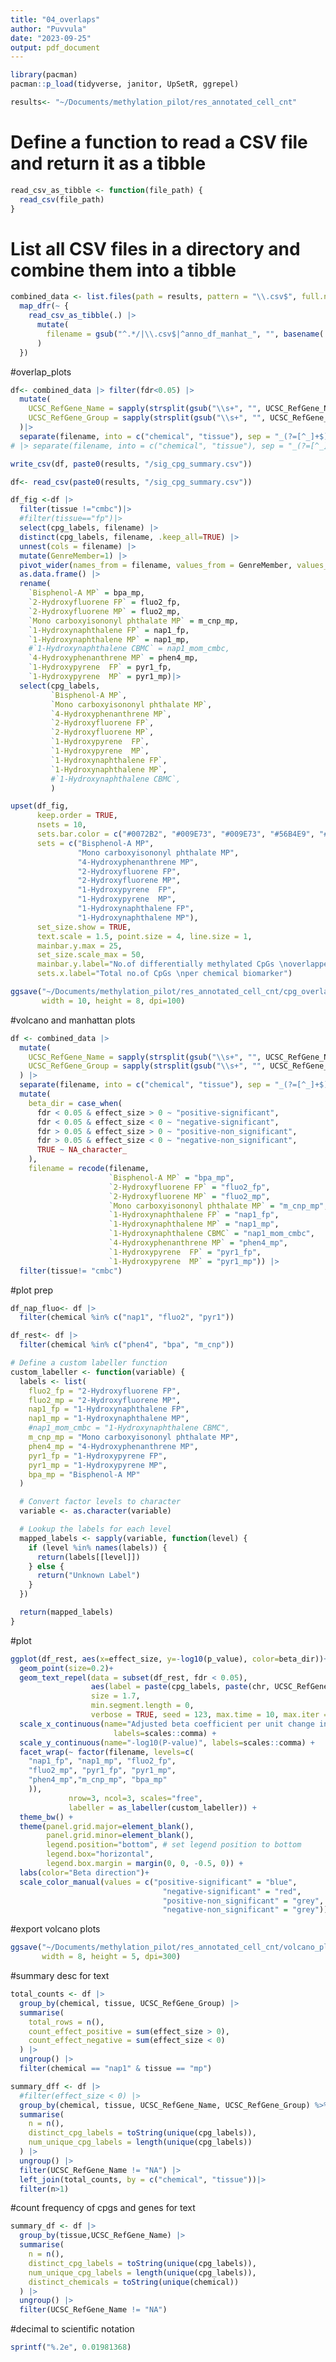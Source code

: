 ```yaml
---
title: "04_overlaps"
author: "Puvvula"
date: "2023-09-25"
output: pdf_document
---
```


```r
library(pacman)
pacman::p_load(tidyverse, janitor, UpSetR, ggrepel)

results<- "~/Documents/methylation_pilot/res_annotated_cell_cnt"
```


# Define a function to read a CSV file and return it as a tibble
```r
read_csv_as_tibble <- function(file_path) {
  read_csv(file_path)
}
```

# List all CSV files in a directory and combine them into a tibble
```r
combined_data <- list.files(path = results, pattern = "\\.csv$", full.names = TRUE) |>
  map_dfr(~ {
    read_csv_as_tibble(.) |>
      mutate(
        filename = gsub("^.*/|\\.csv$|^anno_df_manhat_", "", basename(.))
      )
  })
```

#overlap_plots
```r
df<- combined_data |> filter(fdr<0.05) |>
  mutate(
    UCSC_RefGene_Name = sapply(strsplit(gsub("\\s+", "", UCSC_RefGene_Name), ";"), function(x) paste(unique(x), collapse = "; ")),
    UCSC_RefGene_Group = sapply(strsplit(gsub("\\s+", "", UCSC_RefGene_Group), ";"), function(x) paste(unique(x), collapse = "; "))
  )|> 
  separate(filename, into = c("chemical", "tissue"), sep = "_(?=[^_]+$)", remove = FALSE)
# |> separate(filename, into = c("chemical", "tissue"), sep = "_(?=[^_]+$)", remove = FALSE)

write_csv(df, paste0(results, "/sig_cpg_summary.csv"))
```

```r
df<- read_csv(paste0(results, "/sig_cpg_summary.csv"))

df_fig <-df |>
  filter(tissue !="cmbc")|>
  #filter(tissue=="fp")|> 
  select(cpg_labels, filename) |>
  distinct(cpg_labels, filename, .keep_all=TRUE) |>
  unnest(cols = filename) |>
  mutate(GenreMember=1) |>
  pivot_wider(names_from = filename, values_from = GenreMember, values_fill = list(GenreMember = 0)) |>
  as.data.frame() |>
  rename(
    `Bisphenol-A MP` = bpa_mp,
    `2-Hydroxyfluorene FP` = fluo2_fp,
    `2-Hydroxyfluorene MP` = fluo2_mp,
    `Mono carboxyisononyl phthalate MP` = m_cnp_mp,
    `1-Hydroxynaphthalene FP` = nap1_fp,
    `1-Hydroxynaphthalene MP` = nap1_mp,
    #`1-Hydroxynaphthalene CBMC` = nap1_mom_cmbc,
    `4-Hydroxyphenanthrene MP` = phen4_mp,
    `1-Hydroxypyrene  FP` = pyr1_fp,
    `1-Hydroxypyrene  MP` = pyr1_mp)|>
  select(cpg_labels, 
         `Bisphenol-A MP`,
         `Mono carboxyisononyl phthalate MP`,
         `4-Hydroxyphenanthrene MP`,
         `2-Hydroxyfluorene FP`,
         `2-Hydroxyfluorene MP`,
         `1-Hydroxypyrene  FP`,
         `1-Hydroxypyrene  MP`,
         `1-Hydroxynaphthalene FP`,
         `1-Hydroxynaphthalene MP`,
         #`1-Hydroxynaphthalene CBMC`,
         )
```

```r
upset(df_fig, 
      keep.order = TRUE,
      nsets = 10,
      sets.bar.color = c("#0072B2", "#009E73", "#009E73", "#56B4E9", "#56B4E9", "#E69F00", "#E69F00", "#999999", "#999999"),
      sets = c("Bisphenol-A MP",
               "Mono carboxyisononyl phthalate MP", 
               "4-Hydroxyphenanthrene MP",
               "2-Hydroxyfluorene FP", 
               "2-Hydroxyfluorene MP",
               "1-Hydroxypyrene  FP", 
               "1-Hydroxypyrene  MP",
               "1-Hydroxynaphthalene FP", 
               "1-Hydroxynaphthalene MP"),
      set_size.show = TRUE,
      text.scale = 1.5, point.size = 4, line.size = 1,
      mainbar.y.max = 25,
      set_size.scale_max = 50,
      mainbar.y.label="No.of differentially methylated CpGs \noverlapped across chemical biomarkers",
      sets.x.label="Total no.of CpGs \nper chemical biomarker")

ggsave("~/Documents/methylation_pilot/res_annotated_cell_cnt/cpg_overlap.tiff", 
       width = 10, height = 8, dpi=100)
```

################################################################################
################################################################################
#volcano and manhattan plots
```r
df <- combined_data |>
  mutate(
    UCSC_RefGene_Name = sapply(strsplit(gsub("\\s+", "", UCSC_RefGene_Name), ";"), function(x) paste(unique(x), collapse = "; ")),
    UCSC_RefGene_Group = sapply(strsplit(gsub("\\s+", "", UCSC_RefGene_Group), ";"), function(x) paste(unique(x), collapse = "; "))
  ) |>
  separate(filename, into = c("chemical", "tissue"), sep = "_(?=[^_]+$)", remove = FALSE) |>
  mutate(
    beta_dir = case_when(
      fdr < 0.05 & effect_size > 0 ~ "positive-significant",
      fdr < 0.05 & effect_size < 0 ~ "negative-significant",
      fdr > 0.05 & effect_size > 0 ~ "positive-non_significant",
      fdr > 0.05 & effect_size < 0 ~ "negative-non_significant",
      TRUE ~ NA_character_
    ),
    filename = recode(filename,
                      `Bisphenol-A MP` = "bpa_mp",
                      `2-Hydroxyfluorene FP` = "fluo2_fp",
                      `2-Hydroxyfluorene MP` = "fluo2_mp",
                      `Mono carboxyisononyl phthalate MP` = "m_cnp_mp",
                      `1-Hydroxynaphthalene FP` = "nap1_fp",
                      `1-Hydroxynaphthalene MP` = "nap1_mp",
                      `1-Hydroxynaphthalene CBMC` = "nap1_mom_cmbc",
                      `4-Hydroxyphenanthrene MP` = "phen4_mp",
                      `1-Hydroxypyrene  FP` = "pyr1_fp",
                      `1-Hydroxypyrene  MP` = "pyr1_mp")) |>
  filter(tissue!= "cmbc")
```

#plot prep
```r
df_nap_fluo<- df |>
  filter(chemical %in% c("nap1", "fluo2", "pyr1"))

df_rest<- df |>
  filter(chemical %in% c("phen4", "bpa", "m_cnp"))

# Define a custom labeller function
custom_labeller <- function(variable) {
  labels <- list(
    fluo2_fp = "2-Hydroxyfluorene FP",
    fluo2_mp = "2-Hydroxyfluorene MP",
    nap1_fp = "1-Hydroxynaphthalene FP",
    nap1_mp = "1-Hydroxynaphthalene MP",
    #nap1_mom_cmbc = "1-Hydroxynaphthalene CBMC", 
    m_cnp_mp = "Mono carboxyisononyl phthalate MP",
    phen4_mp = "4-Hydroxyphenanthrene MP",
    pyr1_fp = "1-Hydroxypyrene FP",
    pyr1_mp = "1-Hydroxypyrene MP",
    bpa_mp = "Bisphenol-A MP"
  )

  # Convert factor levels to character
  variable <- as.character(variable)

  # Lookup the labels for each level
  mapped_labels <- sapply(variable, function(level) {
    if (level %in% names(labels)) {
      return(labels[[level]])
    } else {
      return("Unknown Label")
    }
  })

  return(mapped_labels)
}
```

#plot
```r
ggplot(df_rest, aes(x=effect_size, y=-log10(p_value), color=beta_dir))+
  geom_point(size=0.2)+
  geom_text_repel(data = subset(df_rest, fdr < 0.05),
                  aes(label = paste(cpg_labels, paste(chr, UCSC_RefGene_Name, sep = "-"), sep = "\n")), 
                  size = 1.7,
                  min.segment.length = 0,
                  verbose = TRUE, seed = 123, max.time = 10, max.iter = Inf)+
  scale_x_continuous(name="Adjusted beta coefficient per unit change in chemical biomarker",
                       labels=scales::comma) +
  scale_y_continuous(name="-log10(P-value)", labels=scales::comma) +
  facet_wrap(~ factor(filename, levels=c(
    "nap1_fp", "nap1_mp", "fluo2_fp", 
    "fluo2_mp", "pyr1_fp", "pyr1_mp",
    "phen4_mp","m_cnp_mp", "bpa_mp"
    )),
             nrow=3, ncol=3, scales="free",  
             labeller = as_labeller(custom_labeller)) +
  theme_bw() +
  theme(panel.grid.major=element_blank(),
        panel.grid.minor=element_blank(),
        legend.position="bottom", # set legend position to bottom
        legend.box="horizontal",
        legend.box.margin = margin(0, 0, -0.5, 0)) + 
  labs(color="Beta direction")+
  scale_color_manual(values = c("positive-significant" = "blue",
                                  "negative-significant" = "red",
                                  "positive-non_significant" = "grey",
                                  "negative-non_significant" = "grey"))

```

#export volcano plots
```r
ggsave("~/Documents/methylation_pilot/res_annotated_cell_cnt/volcano_plt_p2.tiff", 
       width = 8, height = 5, dpi=300)
```


#summary desc for text
```r
total_counts <- df |>
  group_by(chemical, tissue, UCSC_RefGene_Group) |>
  summarise(
    total_rows = n(),
    count_effect_positive = sum(effect_size > 0),
    count_effect_negative = sum(effect_size < 0)
  ) |>
  ungroup() |>
  filter(chemical == "nap1" & tissue == "mp")

summary_dff <- df |>
  #filter(effect_size < 0) |>
  group_by(chemical, tissue, UCSC_RefGene_Name, UCSC_RefGene_Group) %>%
  summarise(
    n = n(),
    distinct_cpg_labels = toString(unique(cpg_labels)),
    num_unique_cpg_labels = length(unique(cpg_labels))
  ) |>
  ungroup() |>
  filter(UCSC_RefGene_Name != "NA") |>
  left_join(total_counts, by = c("chemical", "tissue"))|>
  filter(n>1)
```



#count frequency of cpgs and genes for text
```r
summary_df <- df |>
  group_by(tissue,UCSC_RefGene_Name) |>
  summarise(
    n = n(),
    distinct_cpg_labels = toString(unique(cpg_labels)),
    num_unique_cpg_labels = length(unique(cpg_labels)),
    distinct_chemicals = toString(unique(chemical))
  ) |>
  ungroup() |>
  filter(UCSC_RefGene_Name != "NA")
```


#decimal to scientific notation
```r
sprintf("%.2e", 0.01981368)
```




